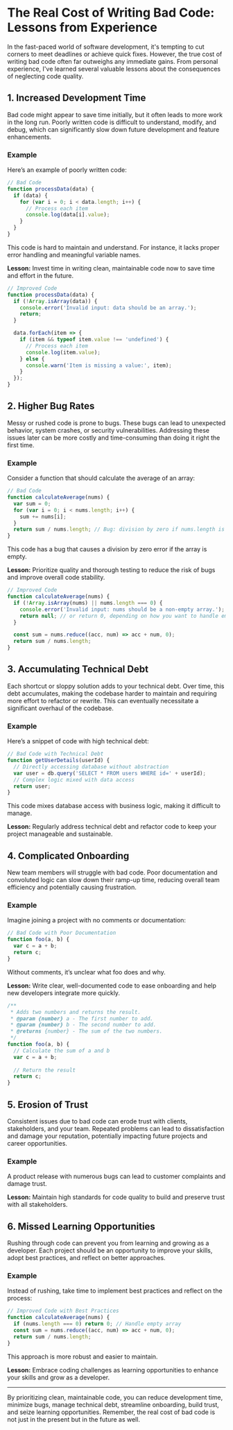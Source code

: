 
# The Real Cost of Writing Bad Code: Lessons from Experience

In the fast-paced world of software development, it's tempting to cut corners to meet deadlines or achieve quick fixes. However, the true cost of writing bad code often far outweighs any immediate gains. From personal experience, I've learned several valuable lessons about the consequences of neglecting code quality.

## 1. Increased Development Time

Bad code might appear to save time initially, but it often leads to more work in the long run. Poorly written code is difficult to understand, modify, and debug, which can significantly slow down future development and feature enhancements.

### Example

Here’s an example of poorly written code:

```javascript
// Bad Code
function processData(data) {
  if (data) {
    for (var i = 0; i < data.length; i++) {
      // Process each item
      console.log(data[i].value);
    }
  }
}
```

This code is hard to maintain and understand. For instance, it lacks proper error handling and meaningful variable names.

**Lesson:** Invest time in writing clean, maintainable code now to save time and effort in the future.

```javascript
// Improved Code
function processData(data) {
  if (!Array.isArray(data)) {
    console.error('Invalid input: data should be an array.');
    return;
  }

  data.forEach(item => {
    if (item && typeof item.value !== 'undefined') {
      // Process each item
      console.log(item.value);
    } else {
      console.warn('Item is missing a value:', item);
    }
  });
}
```

## 2. Higher Bug Rates

Messy or rushed code is prone to bugs. These bugs can lead to unexpected behavior, system crashes, or security vulnerabilities. Addressing these issues later can be more costly and time-consuming than doing it right the first time.

### Example

Consider a function that should calculate the average of an array:

```javascript
// Bad Code
function calculateAverage(nums) {
  var sum = 0;
  for (var i = 0; i < nums.length; i++) {
    sum += nums[i];
  }
  return sum / nums.length; // Bug: division by zero if nums.length is 0
}
```

This code has a bug that causes a division by zero error if the array is empty.

**Lesson:** Prioritize quality and thorough testing to reduce the risk of bugs and improve overall code stability.

```javascript
// Improved Code
function calculateAverage(nums) {
  if (!Array.isArray(nums) || nums.length === 0) {
    console.error('Invalid input: nums should be a non-empty array.');
    return null; // or return 0, depending on how you want to handle empty arrays
  }

  const sum = nums.reduce((acc, num) => acc + num, 0);
  return sum / nums.length;
}
```

## 3. Accumulating Technical Debt

Each shortcut or sloppy solution adds to your technical debt. Over time, this debt accumulates, making the codebase harder to maintain and requiring more effort to refactor or rewrite. This can eventually necessitate a significant overhaul of the codebase.

### Example

Here’s a snippet of code with high technical debt:

```javascript
// Bad Code with Technical Debt
function getUserDetails(userId) {
  // Directly accessing database without abstraction
  var user = db.query('SELECT * FROM users WHERE id=' + userId);
  // Complex logic mixed with data access
  return user;
}
```

This code mixes database access with business logic, making it difficult to manage.

**Lesson:** Regularly address technical debt and refactor code to keep your project manageable and sustainable.

## 4. Complicated Onboarding

New team members will struggle with bad code. Poor documentation and convoluted logic can slow down their ramp-up time, reducing overall team efficiency and potentially causing frustration.

### Example

Imagine joining a project with no comments or documentation:

```javascript
// Bad Code with Poor Documentation
function foo(a, b) {
  var c = a + b;
  return c;
}
```

Without comments, it’s unclear what <Badge>foo</Badge> does and why.

**Lesson:** Write clear, well-documented code to ease onboarding and help new developers integrate more quickly.

```javascript
/**
 * Adds two numbers and returns the result.
 * @param {number} a - The first number to add.
 * @param {number} b - The second number to add.
 * @returns {number} - The sum of the two numbers.
 */
function foo(a, b) {
  // Calculate the sum of a and b
  var c = a + b;
  
  // Return the result
  return c;
}
```

## 5. Erosion of Trust

Consistent issues due to bad code can erode trust with clients, stakeholders, and your team. Repeated problems can lead to dissatisfaction and damage your reputation, potentially impacting future projects and career opportunities.

### Example

A product release with numerous bugs can lead to customer complaints and damage trust.

**Lesson:** Maintain high standards for code quality to build and preserve trust with all stakeholders.

## 6. Missed Learning Opportunities

Rushing through code can prevent you from learning and growing as a developer. Each project should be an opportunity to improve your skills, adopt best practices, and reflect on better approaches.

### Example

Instead of rushing, take time to implement best practices and reflect on the process:

```javascript
// Improved Code with Best Practices
function calculateAverage(nums) {
  if (nums.length === 0) return 0; // Handle empty array
  const sum = nums.reduce((acc, num) => acc + num, 0);
  return sum / nums.length;
}
```

This approach is more robust and easier to maintain.

**Lesson:** Embrace coding challenges as learning opportunities to enhance your skills and grow as a developer.

---

By prioritizing clean, maintainable code, you can reduce development time, minimize bugs, manage technical debt, streamline onboarding, build trust, and seize learning opportunities. Remember, the real cost of bad code is not just in the present but in the future as well. 